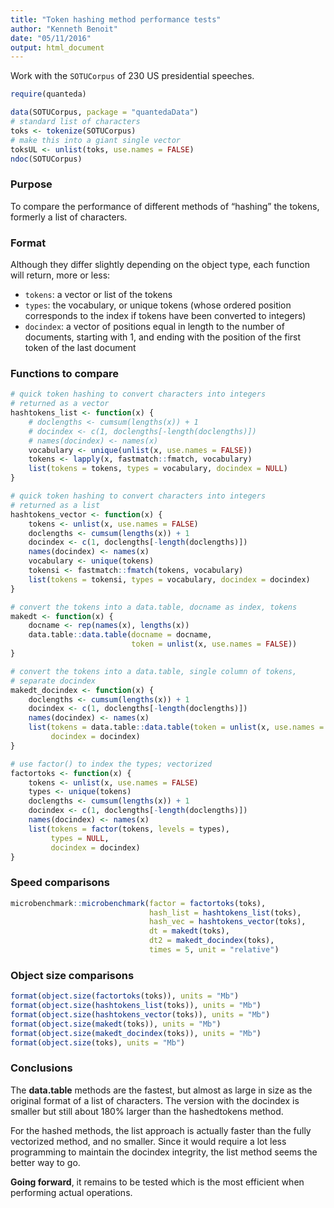 ```yaml
---
title: "Token hashing method performance tests"
author: "Kenneth Benoit"
date: "05/11/2016"
output: html_document
---
```


Work with the `SOTUCorpus` of 230 US presidential speeches.
```r
require(quanteda)

data(SOTUCorpus, package = "quantedaData")
# standard list of characters
toks <- tokenize(SOTUCorpus)
# make this into a giant single vector
toksUL <- unlist(toks, use.names = FALSE)
ndoc(SOTUCorpus)
```

### Purpose

To compare the performance of different methods of "hashing" the tokens, formerly a list of
characters.

### Format

Although they differ slightly depending on the object type, each function will return, more or less:

*  `tokens`: a vector or list of the tokens
*  `types`: the vocabulary, or unique tokens (whose ordered position corresponds to the index if tokens have been converted to integers)  
*  `docindex`: a vector of positions equal in length to the number of documents, starting with 1, and ending with the position of the first token of the last document


### Functions to compare

```r
# quick token hashing to convert characters into integers
# returned as a vector
hashtokens_list <- function(x) {
    # doclengths <- cumsum(lengths(x)) + 1
    # docindex <- c(1, doclengths[-length(doclengths)])
    # names(docindex) <- names(x)
    vocabulary <- unique(unlist(x, use.names = FALSE))
    tokens <- lapply(x, fastmatch::fmatch, vocabulary)
    list(tokens = tokens, types = vocabulary, docindex = NULL)
}

# quick token hashing to convert characters into integers
# returned as a list
hashtokens_vector <- function(x) {
    tokens <- unlist(x, use.names = FALSE)
    doclengths <- cumsum(lengths(x)) + 1
    docindex <- c(1, doclengths[-length(doclengths)])
    names(docindex) <- names(x)
    vocabulary <- unique(tokens)
    tokensi <- fastmatch::fmatch(tokens, vocabulary)
    list(tokens = tokensi, types = vocabulary, docindex = docindex)
}

# convert the tokens into a data.table, docname as index, tokens
makedt <- function(x) {
    docname <- rep(names(x), lengths(x))
    data.table::data.table(docname = docname,
                           token = unlist(x, use.names = FALSE))
}

# convert the tokens into a data.table, single column of tokens, 
# separate docindex
makedt_docindex <- function(x) {
    doclengths <- cumsum(lengths(x)) + 1
    docindex <- c(1, doclengths[-length(doclengths)])
    names(docindex) <- names(x)
    list(tokens = data.table::data.table(token = unlist(x, use.names = FALSE)), 
         docindex = docindex)
}

# use factor() to index the types; vectorized 
factortoks <- function(x) {
    tokens <- unlist(x, use.names = FALSE)
    types <- unique(tokens)
    doclengths <- cumsum(lengths(x)) + 1
    docindex <- c(1, doclengths[-length(doclengths)])
    names(docindex) <- names(x)
    list(tokens = factor(tokens, levels = types),
         types = NULL,
         docindex = docindex) 
}
```

### Speed comparisons

```r
microbenchmark::microbenchmark(factor = factortoks(toks),
                               hash_list = hashtokens_list(toks),
                               hash_vec = hashtokens_vector(toks),
                               dt = makedt(toks),
                               dt2 = makedt_docindex(toks),
                               times = 5, unit = "relative")
```


### Object size comparisons

```r
format(object.size(factortoks(toks)), units = "Mb")
format(object.size(hashtokens_list(toks)), units = "Mb")
format(object.size(hashtokens_vector(toks)), units = "Mb")
format(object.size(makedt(toks)), units = "Mb")
format(object.size(makedt_docindex(toks)), units = "Mb")
format(object.size(toks), units = "Mb")
```

### Conclusions

The **data.table** methods are the fastest, but almost as large in size as the original format of a list of characters.  The version with the docindex is smaller but still about 180% larger than the hashedtokens method.

For the hashed methods, the list approach is actually faster than the fully vectorized method, and no smaller.  Since it would require a lot less programming to maintain the docindex integrity, the list method seems the better way to go.

**Going forward**, it remains to be tested which is the most efficient when performing actual operations.
